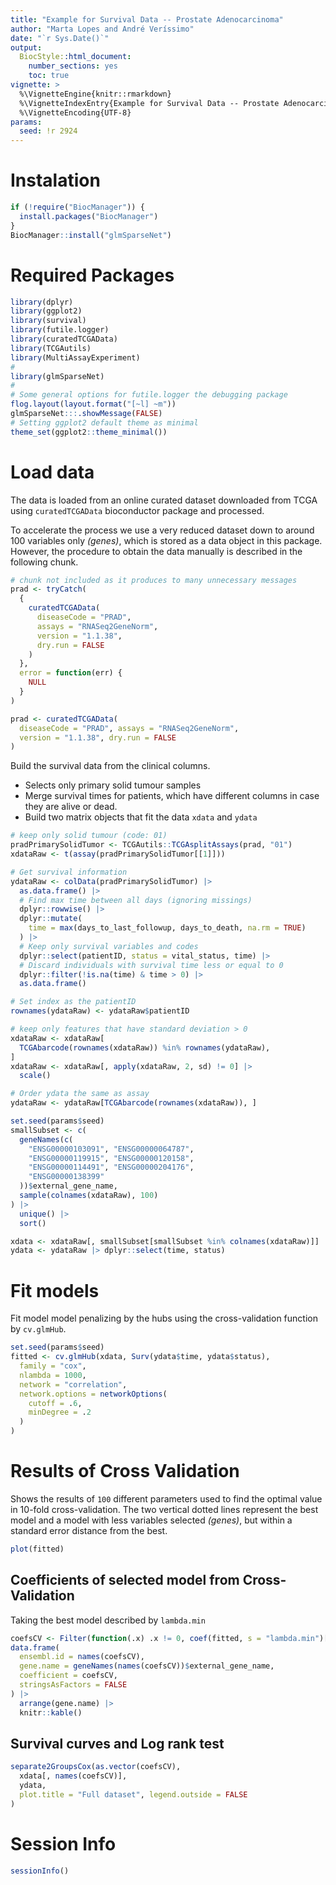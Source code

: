 ```yaml
---
title: "Example for Survival Data -- Prostate Adenocarcinoma"
author: "Marta Lopes and André Veríssimo"
date: "`r Sys.Date()`"
output: 
  BiocStyle::html_document:
    number_sections: yes
    toc: true
vignette: >
  %\VignetteEngine{knitr::rmarkdown}
  %\VignetteIndexEntry{Example for Survival Data -- Prostate Adenocarcinoma}
  %\VignetteEncoding{UTF-8}
params:
  seed: !r 2924
--- 
```


# Instalation

```r
if (!require("BiocManager")) {
  install.packages("BiocManager")
}
BiocManager::install("glmSparseNet")
```

# Required Packages

```r
library(dplyr)
library(ggplot2)
library(survival)
library(futile.logger)
library(curatedTCGAData)
library(TCGAutils)
library(MultiAssayExperiment)
#
library(glmSparseNet)
#
# Some general options for futile.logger the debugging package
flog.layout(layout.format("[~l] ~m"))
glmSparseNet:::.showMessage(FALSE)
# Setting ggplot2 default theme as minimal
theme_set(ggplot2::theme_minimal())
```

# Load data

The data is loaded from an online curated dataset downloaded from TCGA using 
`curatedTCGAData` bioconductor package and processed.

To accelerate the process we use a very reduced dataset down to around 100 
variables only *(genes)*, which is stored as a data object in this package. 
However, the procedure to obtain the data manually is described in the 
following chunk.

```r
# chunk not included as it produces to many unnecessary messages
prad <- tryCatch(
  {
    curatedTCGAData(
      diseaseCode = "PRAD",
      assays = "RNASeq2GeneNorm",
      version = "1.1.38",
      dry.run = FALSE
    )
  },
  error = function(err) {
    NULL
  }
)
```

```r
prad <- curatedTCGAData(
  diseaseCode = "PRAD", assays = "RNASeq2GeneNorm",
  version = "1.1.38", dry.run = FALSE
)
```

Build the survival data from the clinical columns.

* Selects only primary solid tumour samples
* Merge survival times for patients, which have different columns in case they 
are alive or dead.
* Build two matrix objects that fit the data `xdata` and `ydata`

```r
# keep only solid tumour (code: 01)
pradPrimarySolidTumor <- TCGAutils::TCGAsplitAssays(prad, "01")
xdataRaw <- t(assay(pradPrimarySolidTumor[[1]]))

# Get survival information
ydataRaw <- colData(pradPrimarySolidTumor) |>
  as.data.frame() |>
  # Find max time between all days (ignoring missings)
  dplyr::rowwise() |>
  dplyr::mutate(
    time = max(days_to_last_followup, days_to_death, na.rm = TRUE)
  ) |>
  # Keep only survival variables and codes
  dplyr::select(patientID, status = vital_status, time) |>
  # Discard individuals with survival time less or equal to 0
  dplyr::filter(!is.na(time) & time > 0) |>
  as.data.frame()

# Set index as the patientID
rownames(ydataRaw) <- ydataRaw$patientID

# keep only features that have standard deviation > 0
xdataRaw <- xdataRaw[
  TCGAbarcode(rownames(xdataRaw)) %in% rownames(ydataRaw),
]
xdataRaw <- xdataRaw[, apply(xdataRaw, 2, sd) != 0] |>
  scale()

# Order ydata the same as assay
ydataRaw <- ydataRaw[TCGAbarcode(rownames(xdataRaw)), ]

set.seed(params$seed)
smallSubset <- c(
  geneNames(c(
    "ENSG00000103091", "ENSG00000064787",
    "ENSG00000119915", "ENSG00000120158",
    "ENSG00000114491", "ENSG00000204176",
    "ENSG00000138399"
  ))$external_gene_name,
  sample(colnames(xdataRaw), 100)
) |>
  unique() |>
  sort()

xdata <- xdataRaw[, smallSubset[smallSubset %in% colnames(xdataRaw)]]
ydata <- ydataRaw |> dplyr::select(time, status)
```

# Fit models

Fit model model penalizing by the hubs using the cross-validation function by 
`cv.glmHub`.

```r
set.seed(params$seed)
fitted <- cv.glmHub(xdata, Surv(ydata$time, ydata$status),
  family = "cox",
  nlambda = 1000,
  network = "correlation",
  network.options = networkOptions(
    cutoff = .6,
    minDegree = .2
  )
)
```

# Results of Cross Validation

Shows the results of `100` different parameters used to find the optimal value
in 10-fold cross-validation. The two vertical dotted lines represent the best
model and a model with less variables selected *(genes)*, but within a standard 
error distance from the best.

```r
plot(fitted)
```

## Coefficients of selected model from Cross-Validation

Taking the best model described by `lambda.min`

```r
coefsCV <- Filter(function(.x) .x != 0, coef(fitted, s = "lambda.min")[, 1])
data.frame(
  ensembl.id = names(coefsCV),
  gene.name = geneNames(names(coefsCV))$external_gene_name,
  coefficient = coefsCV,
  stringsAsFactors = FALSE
) |>
  arrange(gene.name) |>
  knitr::kable()
```

## Survival curves and Log rank test

```r
separate2GroupsCox(as.vector(coefsCV),
  xdata[, names(coefsCV)],
  ydata,
  plot.title = "Full dataset", legend.outside = FALSE
)
```

# Session Info

```r
sessionInfo()
```
